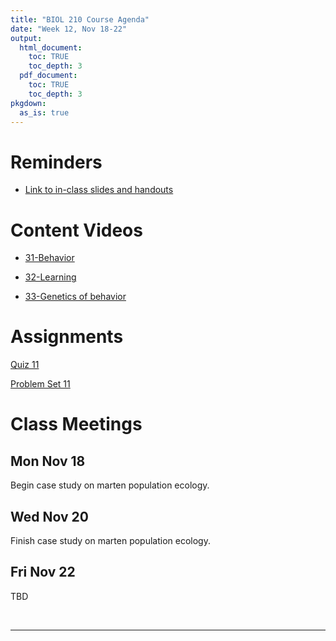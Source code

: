 ```yaml
---
title: "BIOL 210 Course Agenda"
date: "Week 12, Nov 18-22"
output: 
  html_document:
    toc: TRUE
    toc_depth: 3
  pdf_document:
    toc: TRUE
    toc_depth: 3
pkgdown:
  as_is: true
---
```


# Reminders

* [Link to in-class slides and handouts](https://drive.google.com/drive/folders/17Fm-yEXqtlvGJfFaw6WqywIScW_eZ8m_?usp=drive_link)


# Content Videos

* [31-Behavior](https://drive.google.com/drive/folders/1yRWAfJVfDEalk7Fva43soyIqrw7gMCTv?usp=drive_link)

* [32-Learning](https://drive.google.com/drive/folders/1yWF8c_eNaCuVEYLx1tUnMCQ28k_zyiR7?usp=drive_link)

* [33-Genetics of behavior](https://drive.google.com/drive/folders/1yZ5AqPPyYVdMFwmJAJl_ak7Trm5W9tJL?usp=drive_link)


# Assignments

[Quiz 11](https://docs.google.com/forms/d/e/1FAIpQLSeRQFX6rspY9Z_MHYpADqDYgQzyEzxiGY1HJNvR2dUwOGeYDA/viewform?usp=sf_link)

[Problem Set 11](ps11.html)

# Class Meetings

## Mon Nov 18

Begin case study on marten population ecology.

## Wed Nov 20

Finish case study on marten population ecology.

## Fri Nov 22

TBD

<br>

------------------------------------------------------------------------
